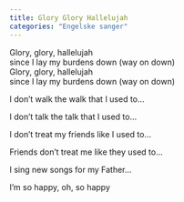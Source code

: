```yaml
---
title: Glory Glory Hallelujah
categories: "Engelske sanger"
---
```


Glory, glory, hallelujah  
since I lay my burdens down (way on down)  
Glory, glory, hallelujah  
since I lay my burdens down (way on down)

I don't walk the walk that I used to...

I don't talk the talk that I used to...

I don't treat my friends like I used to...

Friends don't treat me like they used to...

I sing new songs for my Father...

I'm so happy, oh, so happy
